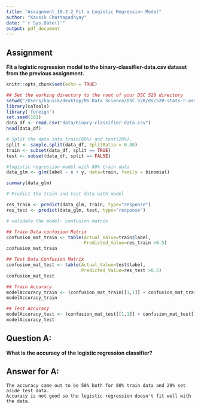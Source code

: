 ```yaml
---
title: "Assignment_10.2.2_Fit a Logistic Regression Model"
author: "Kausik Chattapadhyay"
date: "`r Sys.Date()`"
output: pdf_document
---
```

## Assignment
**Fit a logistic regression model to the binary-classifier-data.csv dataset from the previous assignment.**
 
```r
knitr::opts_chunk$set(echo = TRUE)
```

```r
## Set the working directory to the root of your DSC 520 directory 
setwd("/Users/kausik/desktop/MS Data Science/DSC 520/dsc520-stats-r-assignments")
library(caTools)
library('foreign')
set.seed(101) 
data_df <- read.csv("data/binary-classifier-data.csv")
head(data_df)

# Split the data into train(80%) and test(20%).
split <- sample.split(data_df, SplitRatio = 0.80)
train <- subset(data_df, split == TRUE)
test <- subset(data_df, split == FALSE)

#logistic regression model with 80% train data
data_glm <- glm(label ~ x + y, data=train, family = binomial)

summary(data_glm)

```

```r
# Predict the train and test data with model

res_train <- predict(data_glm, train, type="response")
res_test <- predict(data_glm, test, type="response")

# validate the model- confusion matrix

## Train Data confusion Matrix
confusion_mat_train <- table(Actual_Value=train$label, 
                             Predicted_Value=res_train >0.5)
confusion_mat_train

## Test Data Confusion Matrix
confusion_mat_test <- table(Actual_Value=test$label, 
                            Predicted_Value=res_test >0.5)
confusion_mat_test

## Train Accuracy
modelAccuracy_train <- (confusion_mat_train[[1,1]] + confusion_mat_train[[2,2]]) / sum(confusion_mat_train)
modelAccuracy_train

## Test Accuracy
modelAccuracy_test <- (confusion_mat_test[[1,1]] + confusion_mat_test[[2,2]]) / sum(confusion_mat_test)
modelAccuracy_test

```

## Question A:
**What is the accuracy of the logistic regression classifier?**

## Answer for A:
```
The accuracy came out to be 58% both for 80% train data and 20% set aside test data.
Accuracy is not good so the logistic regression doesn't fit well with the data.
```

